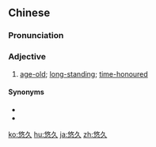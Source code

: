 ==Chinese==
{{zh-forms}}

===Pronunciation===
{{zh-pron
|m=yōujiǔ
|c=jau4 gau2
|h=pfs=yû-kiú
|mn=qz,tw,xm,zz:iu-kiú/qz,xm,zz:iu-kú/twv:iû-kiú
|ma=Zh-youjiu.ogg
|cat=a
}}

===Adjective===
{{zh-adj}}

# [[age-old]]; [[long-standing]]; [[time-honoured]]

====Synonyms====
* {{zh-l|長久}}
* {{zh-l|久遠}}

{{zh-cat|Elementary}}

[[ko:悠久]]
[[hu:悠久]]
[[ja:悠久]]
[[zh:悠久]]